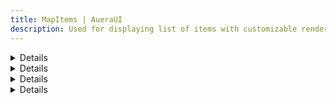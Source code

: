 ```yaml
---
title: MapItems | AueraUI
description: Used for displaying list of items with customizable rendering and layout.
---
```


<DetailCard label="MapItems" description='Used for displaying list of items with customizable rendering and layout.'/>

<Details>
 <MapItemsDemo />
</Details>

<Details id='examples'>
<HeaderLabel id='examples'>Examples</HeaderLabel>
</Details>

<Details id='empty-list-component'>
<HeaderLabel id='empty-list-component' as='h3'>emptyListComponent</HeaderLabel>
 <p className="text">To display component when data is empty use the <CodeTag>emptyListComponent</CodeTag> props</p>
<Map_EmptyList />
</Details>

<Details id='api-reference'>
<HeaderLabel id='api-reference'>API Reference</HeaderLabel>
<APITable reference={mapitems_ref} />

 <p className="text mt-2">
  This component also accepts all <TabLink to="/docs/components/box#api-reference" label="Box" /> props since the data is wrapped with it.
</p>
</Details>
